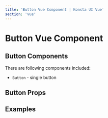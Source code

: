 ```yaml
---
title: 'Button Vue Component | Konsta UI Vue'
section: 'vue'
---
```



# Button Vue Component

## Button Components

There are following components included:

- `Button` - single button

## Button Props

<ButtonProps />

## Examples

<ButtonsExample />
